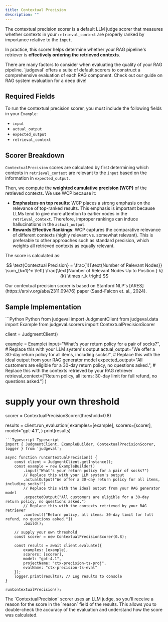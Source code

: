 ```yaml
---
title: Contextual Precision
description: ""
---
```


The contextual precision scorer is a default LLM judge scorer that measures whether contexts in your `retrieval_context` are properly ranked by importance relative to the `input`. 

In practice, this scorer helps determine whether your RAG pipeline's retriever is **effectively ordering the retrieved contexts**.

<Tip>
There are many factors to consider when evaluating the quality of your RAG pipeline. `judgeval` offers a suite of default scorers to construct a comprehensive 
evaluation of each RAG component. Check out our guide on RAG system evaluation for a deep dive!
</Tip>

## Required Fields 

To run the contextual precision scorer, you must include the following fields in your `Example`:
- `input`
- `actual_output`
- `expected_output`
- `retrieval_context`

## Scorer Breakdown

`ContextualPrecision` scores are calculated by first determining which contexts in `retrieval_context` are relevant to the `input` based on the information in `expected_output`. 

Then, we compute the **weighted cumulative precision (WCP)** of the retrieved contexts. We use WCP because it:
- **Emphasizes on top results**: WCP places a strong emphasis on the relevance of top-ranked results. This emphasis is important because LLMs tend to give more attention to earlier nodes in the `retrieval_context`. 
Therefore, improper rankings can induce hallucinations in the `actual_output`.
- **Rewards Effective Rankings**: WCP captures the comparative relevance of different contexts (highly relevant vs. somewhat relevant). This is preferable to other approaches such as standard precision, which weights all retrieved contexts as equally relevant.

The score is calculated as:

$$
\text{Contextual Precision} = \frac{1}{\text{Number of Relevant Nodes}} \sum_{k=1}^n \left( \frac{\text{Number of Relevant Nodes Up to Position } k}{k} \times r_k \right)
$$

<Note>
Our contextual precision scorer is based on Stanford NLP's [ARES](https://arxiv.org/abs/2311.09476) paper (Saad-Falcon et. al., 2024).
</Note>

## Sample Implementation

<CodeGroup>
```Python Python
from judgeval import JudgmentClient
from judgeval.data import Example
from judgeval.scorers import ContextualPrecisionScorer

client = JudgmentClient()

example = Example(
    input="What's your return policy for a pair of socks?",
    # Replace this with your LLM system's output
    actual_output="We offer a 30-day return policy for all items, including socks!",
    # Replace this with the ideal output from your RAG generator model
    expected_output="All customers are eligible for a 30-day return policy, no questions asked.",
    # Replace this with the contexts retrieved by your RAG retriever
    retrieval_context=["Return policy, all items: 30-day limit for full refund, no questions asked."]
)
# supply your own threshold
scorer = ContextualPrecisionScorer(threshold=0.8)

results = client.run_evaluation(
    examples=[example],
    scorers=[scorer],
    model="gpt-4.1",
)
print(results)
```
```Typescript Typescript
import { JudgmentClient, ExampleBuilder, ContextualPrecisionScorer, logger } from 'judgeval';

async function runContextualPrecision() {
    const client = JudgmentClient.getInstance();
    const example = new ExampleBuilder()
        .input("What's your return policy for a pair of socks?")
        // Replace this with your LLM system's output
        .actualOutput("We offer a 30-day return policy for all items, including socks!")
        // Replace this with the ideal output from your RAG generator model
        .expectedOutput("All customers are eligible for a 30-day return policy, no questions asked.")
        // Replace this with the contexts retrieved by your RAG retriever
        .context(["Return policy, all items: 30-day limit for full refund, no questions asked."])
        .build();

    // supply your own threshold
    const scorer = new ContextualPrecisionScorer(0.8);

    const results = await client.evaluate({
        examples: [example],
        scorers: [scorer],
        model: "gpt-4.1",
        projectName: "ctx-precision-ts-proj",
        evalName: "ctx-precision-ts-eval"
    });
    logger.print(results); // Log results to console
}

runContextualPrecision();
```
</CodeGroup>

<Note>
The `ContextualPrecision` scorer uses an LLM judge, so you'll receive a reason for the score in the `reason` field of the results. 
This allows you to double-check the accuracy of the evaluation and understand how the score was calculated.
</Note>
